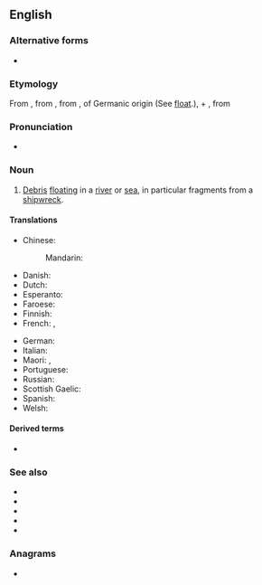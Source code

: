 ==English==

===Alternative forms===
* {{l|en|floatsome}}

===Etymology===
From {{etyl|xno|en}} {{m|fro|floteson}}, from {{etyl|fro|en}} {{m|fro|flotaison||a floating}}, from {{m|fro|floter||to float}}, of Germanic origin (See [[float]].), + {{m|fro|-aison}}, from {{etyl|la|en}} {{m|la|-atio}}

===Pronunciation===
* {{IPA|/ˈflɒtsəm/|lang=en}}

===Noun===
{{en-noun|~}}

# [[debris|Debris]] [[float]]ing in a [[river]] or [[sea]], in particular fragments from a [[shipwreck]].

====Translations====
{{trans-top|flotsam}}
* Chinese:
*: Mandarin: {{t+|cmn|废料|tr=fèiliào}}
* Danish: {{t|da|drivgods|n}}
* Dutch: {{t+|nl|drijfhout|n}}
* Esperanto: {{t|eo|flosaĵo}}
* Faroese: {{t|fo|reki|m}}
* Finnish: {{t|fi|ajelehtiva hylkytavara}}
* French: {{t+|fr|épave|f}}, {{t+|fr|débris|m|m-p}}
{{trans-mid}}
* German: {{t|de|Treibgut|n}}
* Italian: {{t+|it|relitto|m}}
* Maori: {{t|mi|pārāriki}}, {{t|mi|paratai}}
* Portuguese: {{t|pt|destroços}}
* Russian: {{t+|ru|обломок|m-p|alt=обло́мки}}
* Scottish Gaelic: {{t|gd|murrag|f}}
* Spanish: {{t+|es|pecio|m}}
* Welsh: {{t|cy|broc môr|m}}
{{trans-bottom}}

====Derived terms====
* {{l|en|flotsam and jetsam}}

===See also===
* {{projectlink|wikipedia}}
* {{l|en|lagan}}
* {{l|en|jetsam}}
* {{l|en|derelict}}
* {{l|en|salvage}}

===Anagrams===
* {{anagrams|en|fotmals}}